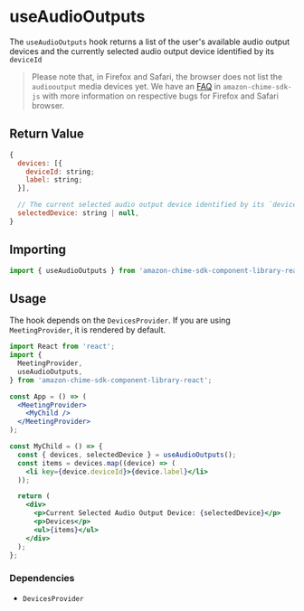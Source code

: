 
<Meta title="SDK Hooks/useAudioOutputs" />

# useAudioOutputs

The `useAudioOutputs` hook returns a list of the user's available audio output devices and the currently selected audio output device identified by its `deviceId`

> Please note that, in Firefox and Safari, the browser does not list the `audiooutput` media devices yet. We have an <a target="_blank" href="https://aws.github.io/amazon-chime-sdk-js/modules/faqs.html#i-am-unable-to-select-an-audio-output-device-in-some-browsers-is-this-a-known-issue">FAQ</a> in
> `amazon-chime-sdk-js` with more information on respective bugs for Firefox and Safari browser.

## Return Value

```javascript
{
  devices: [{
    deviceId: string;
    label: string;
  }],

  // The current selected audio output device identified by its `deviceId`
  selectedDevice: string | null,
}

```

## Importing

```javascript
import { useAudioOutputs } from 'amazon-chime-sdk-component-library-react';
```

## Usage

The hook depends on the `DevicesProvider`. If you are using `MeetingProvider`, it is rendered by default.

```jsx
import React from 'react';
import {
  MeetingProvider,
  useAudioOutputs,
} from 'amazon-chime-sdk-component-library-react';

const App = () => (
  <MeetingProvider>
    <MyChild />
  </MeetingProvider>
);

const MyChild = () => {
  const { devices, selectedDevice } = useAudioOutputs();
  const items = devices.map((device) => (
    <li key={device.deviceId}>{device.label}</li>
  ));

  return (
    <div>
      <p>Current Selected Audio Output Device: {selectedDevice}</p>
      <p>Devices</p>
      <ul>{items}</ul>
    </div>
  );
};
```

### Dependencies

- `DevicesProvider`
